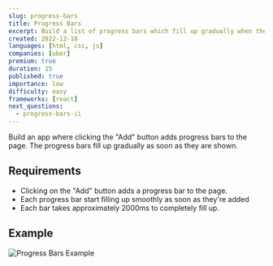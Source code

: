 ```yaml
---
slug: progress-bars
title: Progress Bars
excerpt: Build a list of progress bars which fill up gradually when they are added to the page
created: 2022-12-18
languages: [html, css, js]
companies: [uber]
premium: true
duration: 15
published: true
importance: low
difficulty: easy
frameworks: [react]
next_questions:
  - progress-bars-ii
---
```


Build an app where clicking the "Add" button adds progress bars to the page. The progress bars fill up gradually as soon as they are shown.

## Requirements

- Clicking on the "Add" button adds a progress bar to the page.
- Each progress bar start filling up smoothly as soon as they're added
- Each bar takes approximately 2000ms to completely fill up.

## Example

![Progress Bars Example](/img/questions/progress-bars/progress-bars-example.png)
